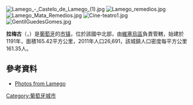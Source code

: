 [[Image:Lamego_-_Castelo_de_Lamego_(1).jpg|thumb]]
[[Image:Lamego_remedios.jpg|thumb]]
[[Image:Lamego_Mata_Remedios.jpg|thumb]]
[[Image:Cine-teatro1.jpg|thumb]]
[[Image:GentilGuedesGomes.jpg|thumb]]

{{Coord|41|6|3|N|7|48|36|W|display=title}}

'''拉梅古'''（{{lang-pt|Lamego}}，{{IPA-pt|lɐˈmeɣu|lang|Pt-pt Lamego FF.ogg}}）是[[葡萄牙|葡萄牙]]的[[市镇_(葡萄牙)|市镇]]，位於該國中北部，由[[維塞烏區|維塞烏區]]負責管轄，始建於1191年，面積165.42平方公里，2011年人口26,691，該城鎮人口密度每平方公里161.35人。

==參考資料==
*[http://www.flickr.com/photos/vitor107/sets/72057594053369396/ Photos from Lamego] {{Wayback|url=http://www.flickr.com/photos/vitor107/sets/72057594053369396/ |date=20150105151456 }}

{{Portugal-geo-stub}}
[[Category:葡萄牙城市|Category:葡萄牙城市]]